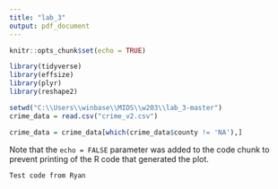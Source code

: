 ```yaml
---
title: "lab_3"
output: pdf_document
---
```


```r
knitr::opts_chunk$set(echo = TRUE)
```



```r
library(tidyverse)
library(effsize)
library(plyr)
library(reshape2)

setwd("C:\\Users\\winbase\\MIDS\\w203\\lab_3-master")
crime_data = read.csv("crime_v2.csv")

crime_data = crime_data[which(crime_data$county != 'NA'),]

```

Note that the `echo = FALSE` parameter was added to the code chunk to prevent printing of the R code that generated the plot.

```Test code from Ryan```

